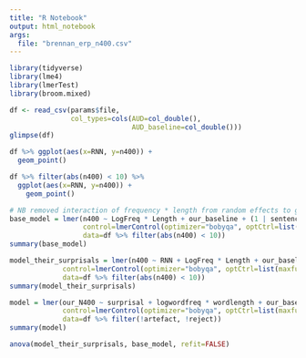 ```yaml
---
title: "R Notebook"
output: html_notebook
args:
  file: "brennan_erp_n400.csv"
---
```


```r
library(tidyverse)
library(lme4)
library(lmerTest)
library(broom.mixed)
```

```r
df <- read_csv(params$file,
               col_types=cols(AUD=col_double(),
                              AUD_baseline=col_double()))
glimpse(df)
```
```r
df %>% ggplot(aes(x=RNN, y=n400)) +
  geom_point()
```
```r
df %>% filter(abs(n400) < 10) %>% 
  ggplot(aes(x=RNN, y=n400)) +
    geom_point()
```


```r
# NB removed interaction of frequency * length from random effects to get convergence
base_model = lmer(n400 ~ LogFreq * Length + our_baseline + (1 | sentence_idx) + (1 | subject_idx),
                  control=lmerControl(optimizer="bobyqa", optCtrl=list(maxfun=100000)),
                  data=df %>% filter(abs(n400) < 10))
summary(base_model)
```

```r
model_their_surprisals = lmer(n400 ~ RNN + LogFreq * Length + our_baseline + (1 | sentence_idx) + (1 | subject_idx),# + (LogFreq + Length + RNN | subject_idx),
             control=lmerControl(optimizer="bobyqa", optCtrl=list(maxfun=100000)),
             data=df %>% filter(abs(n400) < 10))
summary(model_their_surprisals)
```

```r
model = lmer(our_N400 ~ surprisal + logwordfreq * wordlength + our_baseline + (1 | sentence_idx) + (logwordfreq + wordlength + surprisal | subject_idx),
             control=lmerControl(optimizer="bobyqa", optCtrl=list(maxfun=100000)),
             data=df %>% filter(!artefact, !reject))
summary(model)
```

```r
anova(model_their_surprisals, base_model, refit=FALSE)
```

